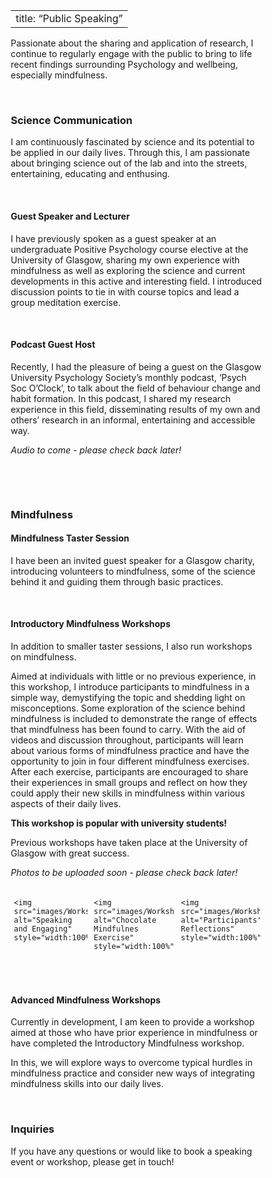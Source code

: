 <style>
* {
  box-sizing: border-box;
}

.row {
  display: flex;
}

/* Create three equal columns that sits next to each other */
.column {
  flex: 33.33%;
  padding: 5px;
}
</style>

<body>
---
title: "Public Speaking"
---




Passionate about the sharing and application of research, I continue to regularly engage with the public to bring to life recent findings surrounding Psychology and wellbeing, especially mindfulness.

<br>

### Science Communication

I am continuously fascinated by science and its potential to be applied in our daily lives. Through this, I am passionate about bringing science out of the lab and into the streets, entertaining, educating and enthusing.

<br>

#### Guest Speaker and Lecturer
I have previously spoken as a guest speaker at an undergraduate Positive Psychology course elective at the University of Glasgow, sharing my own experience with mindfulness as well as exploring the science and current developments in this active and interesting field. I introduced discussion points to tie in with course topics and lead a group meditation exercise.

<br>

#### Podcast Guest Host

Recently, I had the pleasure of being a guest on the Glasgow University Psychology Society's monthly podcast, 'Psych Soc O'Clock', to talk about the field of behaviour change and habit formation.
In this podcast, I shared my research experience in this field, disseminating results of my own and others' research in an informal, entertaining and accessible way.


*Audio to come - please check back later!*

<br>

<br>

### Mindfulness

#### Mindfulness Taster Session

I have been an invited guest speaker for a Glasgow charity, introducing volunteers to mindfulness, some of the science behind it and guiding them through basic practices.

<br>

#### Introductory Mindfulness Workshops
In addition to smaller taster sessions, I also run workshops on mindfulness.

Aimed at individuals with little or no previous experience, in this workshop, I introduce participants to mindfulness in a simple way, demystifying the topic and shedding light on misconceptions. Some exploration of the science behind mindfulness is included to demonstrate the range of effects that mindfulness has been found to carry. With the aid of videos and discussion throughout, participants will learn about various forms of mindfulness practice and have the opportunity to join in four different mindfulness exercises. After each exercise, participants are encouraged to share their experiences in small groups and reflect on how they could apply their new skills in mindfulness within various aspects of their daily lives.

**This workshop is popular with university students!**

Previous workshops have taken place at the University of Glasgow with great success.


*Photos to be uploaded soon - please check back later!*

<div class="row">
  <div class="column">
    <img src="images/Workshop1.jpg" alt="Speaking and Engaging" style="width:100%">
  </div>
  <div class="column">
    <img src="images/Workshop2.jpg" alt="Chocolate Mindfulnes Exercise" style="width:100%">
  </div>
  <div class="column">
    <img src="images/Workshop3_s.jpg" alt="Participants' Reflections" style="width:100%">
  </div>
</div>



<br>

#### Advanced Mindfulness Workshops
Currently in development, I am keen to provide a workshop aimed at those who have prior experience in mindfulness or have completed the Introductory Mindfulness workshop.

In this, we will explore ways to overcome typical hurdles in mindfulness practice and consider new ways of integrating mindfulness skills into our daily lives.

<br>

### Inquiries
If you have any questions or would like to book a speaking event or workshop, please get in touch!

</body>